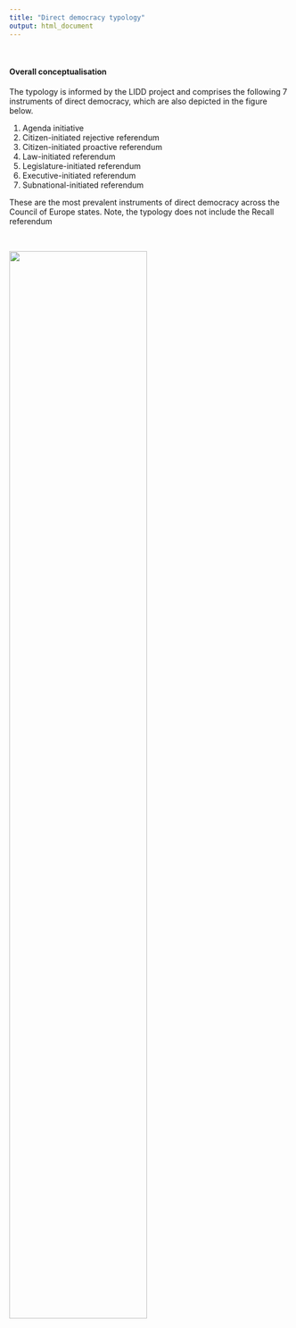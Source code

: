 ```yaml
---
title: "Direct democracy typology"
output: html_document
---
```


<br/>

#### Overall conceptualisation
The typology is informed by the LIDD project and comprises the following 7 instruments of direct democracy, which are also depicted in the figure below. 

1. Agenda initiative  
2. Citizen-initiated rejective referendum
3. Citizen-initiated proactive referendum
4. Law-initiated referendum
5. Legislature-initiated referendum
6. Executive-initiated referendum
7. Subnational-initiated referendum

These are the most prevalent instruments of direct democracy across the Council of Europe states. Note, the typology does not include the Recall referendum

<br/>

<img src="https://fmendez72.github.io/america_agenda/images/liddConcept2.png" width=70% height=70%>
<br/><br/>


